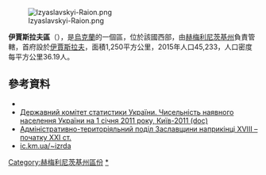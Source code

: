 [[Image:Izyaslavskyi-Raion.png|right]]

'''伊賈斯拉夫區'''（{{lang-uk|Ізяславський район}}），是[[烏克蘭|烏克蘭]]的一個區，位於該國西部，由[[赫梅利尼茨基州|赫梅利尼茨基州]]負責管轄，首府設於[[伊賈斯拉夫|伊賈斯拉夫]]，面積1,250平方公里，2015年人口45,233，人口密度每平方公里36.19人。

==參考資料==
*{{URL|http://izadm.km.ua/}}
*[https://web.archive.org/web/20121010205321/http://stat6.stat.lviv.ua/PXWEB2007/ukr/publ/2011/chnas.zip Державний комітет статистики України. Чисельність наявного населення України на 1 січня 2011 року, Київ-2011 (doc)] {{uk icon}}
*[http://www.myslenedrevo.com.ua/uk/Sci/Local/Zaslav/Empires/AdminDivision.html Адміністративно-територіяльний поділ Заславщини наприкінці XVIII – початку ХХІ ст.] {{Wayback|url=http://www.myslenedrevo.com.ua/uk/Sci/Local/Zaslav/Empires/AdminDivision.html |date=20151222145922 }} {{uk icon}}
* [https://web.archive.org/web/20141218191108/http://izadm.km.ua/ ic.km.ua/~izrda] {{uk icon}}

{{DEFAULTSORT:Ізяславський район}}
[[Category:赫梅利尼茨基州區份|Category:赫梅利尼茨基州區份]]
[[Category:伊賈斯拉夫區|*]]


{{Khmelnytskyi-geo-stub}}